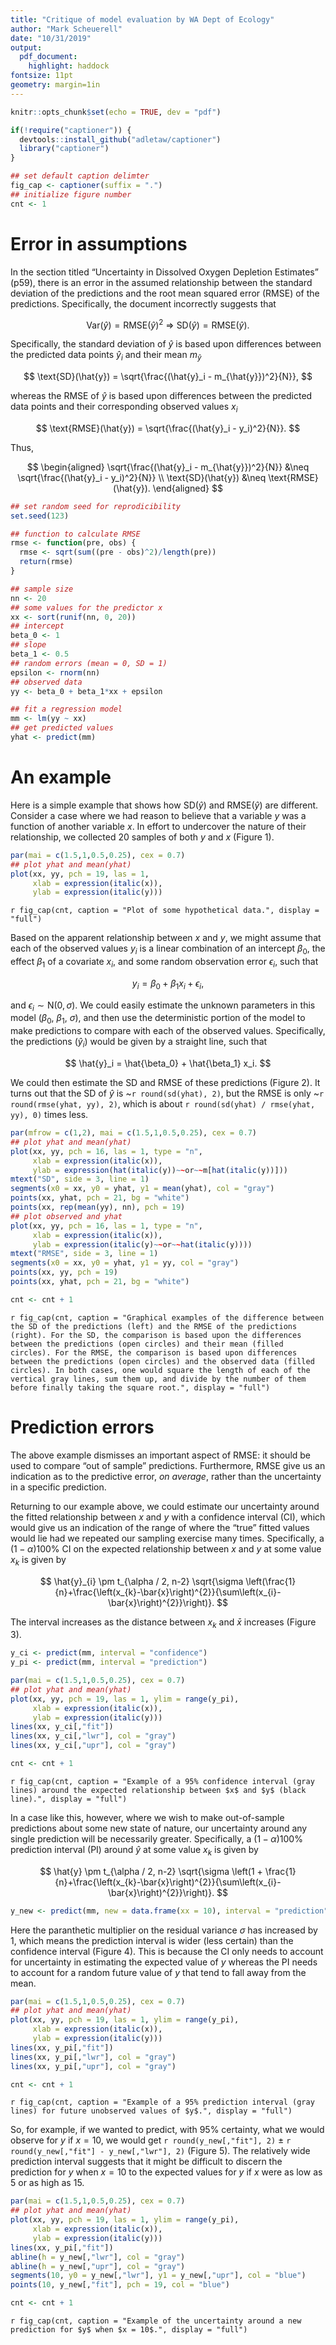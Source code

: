 ```yaml
---
title: "Critique of model evaluation by WA Dept of Ecology"
author: "Mark Scheuerell"
date: "10/31/2019"
output:
  pdf_document:
    highlight: haddock
fontsize: 11pt
geometry: margin=1in
---
```


```r
knitr::opts_chunk$set(echo = TRUE, dev = "pdf")

if(!require("captioner")) {
  devtools::install_github("adletaw/captioner")
  library("captioner")
}

## set default caption delimter
fig_cap <- captioner(suffix = ".")
## initialize figure number
cnt <- 1
```


# Error in assumptions

In the section titled "Uncertainty in Dissolved Oxygen Depletion Estimates" (p59), there is an error in the assumed relationship between the standard deviation of the predictions and the root mean squared error (RMSE) of the predictions. Specifically, the document incorrectly suggests that

$$
\text{Var}(\hat{y}) = \text{RMSE}(\hat{y})^2 ~ \Rightarrow ~ \text{SD}(\hat{y}) = \text{RMSE}(\hat{y}).
$$

Specifically, the standard deviation of ${\hat{y}}$ is based upon differences between the predicted data points $\hat{y}_i$ and their mean $m_{\hat{y}}$

$$
\text{SD}(\hat{y}) = \sqrt{\frac{(\hat{y}_i - m_{\hat{y}})^2}{N}},
$$

whereas the RMSE of $\hat{y}$ is based upon differences between the predicted data points and their corresponding observed values $x_i$

$$
\text{RMSE}(\hat{y}) = \sqrt{\frac{(\hat{y}_i - y_i)^2}{N}}.
$$

Thus,

$$
\begin{aligned}
\sqrt{\frac{(\hat{y}_i - m_{\hat{y}})^2}{N}} &\neq \sqrt{\frac{(\hat{y}_i - y_i)^2}{N}} \\
\text{SD}(\hat{y}) &\neq \text{RMSE}(\hat{y}).
\end{aligned}
$$

\vspace{0.25in}

```r
## set random seed for reprodicibility
set.seed(123)

## function to calculate RMSE
rmse <- function(pre, obs) {
  rmse <- sqrt(sum((pre - obs)^2)/length(pre))
  return(rmse)
}

## sample size
nn <- 20
## some values for the predictor x
xx <- sort(runif(nn, 0, 20))
## intercept
beta_0 <- 1
## slope
beta_1 <- 0.5
## random errors (mean = 0, SD = 1)
epsilon <- rnorm(nn)
## observed data
yy <- beta_0 + beta_1*xx + epsilon

## fit a regression model
mm <- lm(yy ~ xx)
## get predicted values
yhat <- predict(mm)
```

# An example

Here is a simple example that shows how $\text{SD}(\hat{y})$ and $\text{RMSE}(\hat{y})$ are different. Consider a case where we had reason to believe that a variable $y$ was a function of another variable $x$. In effort to undercover the nature of their relationship, we collected 20 samples of both $y$ and $x$ (Figure 1).

```r
par(mai = c(1.5,1,0.5,0.25), cex = 0.7)
## plot yhat and mean(yhat)
plot(xx, yy, pch = 19, las = 1,
     xlab = expression(italic(x)),
     ylab = expression(italic(y)))
```

\setlength{\leftskip}{0.375in}
\setlength{\rightskip}{0.375in}

\small

`r fig_cap(cnt, caption = "Plot of some hypothetical data.", display = "full")` 

\normalsize

\setlength{\leftskip}{0in}
\setlength{\rightskip}{0in}

\vspace{0.2in}

Based on the apparent relationship between $x$ and $y$, we might assume that each of the observed values $y_i$ is a linear combination of an intercept $\beta_0$, the effect $\beta_1$ of a covariate $x_i$, and some random observation error $\epsilon_i$, such that

$$
y_i = \beta_0 + \beta_1 x_i + \epsilon_i,
$$

and $\epsilon_i \sim \text{N}(0, \sigma)$. We could easily estimate the unknown parameters in this model ($\beta_0$, $\beta_1$, $\sigma$), and then use the deterministic portion of the model to make predictions to compare with each of the observed values. Specifically, the predictions $(\hat{y}_i)$ would be given by a straight line, such that

$$
\hat{y}_i = \hat{\beta_0} + \hat{\beta_1} x_i.
$$

We could then estimate the SD and RMSE of these predictions (Figure 2). It turns out that the SD of $\hat{y}$ is ~`r round(sd(yhat), 2)`, but the RMSE is only ~`r round(rmse(yhat, yy), 2)`, which is about `r round(sd(yhat) / rmse(yhat, yy), 0)` times less.


```r
par(mfrow = c(1,2), mai = c(1.5,1,0.5,0.25), cex = 0.7)
## plot yhat and mean(yhat)
plot(xx, yy, pch = 16, las = 1, type = "n",
     xlab = expression(italic(x)),
     ylab = expression(hat(italic(y))~~or~~m[hat(italic(y))]))
mtext("SD", side = 3, line = 1)
segments(x0 = xx, y0 = yhat, y1 = mean(yhat), col = "gray")
points(xx, yhat, pch = 21, bg = "white")
points(xx, rep(mean(yy), nn), pch = 19)
## plot observed and yhat
plot(xx, yy, pch = 16, las = 1, type = "n",
     xlab = expression(italic(x)),
     ylab = expression(italic(y)~~or~~hat(italic(y))))
mtext("RMSE", side = 3, line = 1)
segments(x0 = xx, y0 = yhat, y1 = yy, col = "gray")
points(xx, yy, pch = 19)
points(xx, yhat, pch = 21, bg = "white")
```

```r
cnt <- cnt + 1
```

\setlength{\leftskip}{0.375in}
\setlength{\rightskip}{0.375in}

\small

`r fig_cap(cnt, caption = "Graphical examples of the difference between the SD of the predictions (left) and the RMSE of the predictions (right). For the SD, the comparison is based upon the differences between the predictions (open circles) and their mean (filled circles). For the RMSE, the comparison is based upon differences between the predictions (open circles) and the observed data (filled circles). In both cases, one would square the length of each of the vertical gray lines, sum them up, and divide by the number of them before finally taking the square root.", display = "full")` 

\normalsize

\setlength{\leftskip}{0in}
\setlength{\rightskip}{0in}

\vspace{0.25in}

# Prediction errors

The above example dismisses an important aspect of RMSE: it should be used to compare "out of sample" predictions. Furthermore, RMSE give us an indication as to the predictive error, *on average*, rather than the uncertainty in a specific prediction.

Returning to our example above, we could estimate our uncertainty around the fitted relationship between $x$ and $y$ with a confidence interval (CI), which would give us an indication of the range of where the "true" fitted values would lie had we repeated our sampling exercise many times. Specifically, a $(1 - \alpha)100$% CI on the expected relationship between $x$ and $y$ at some value $x_k$ is given by

$$
\hat{y}_{i} \pm t_{\alpha / 2, n-2} \sqrt{\sigma \left(\frac{1}{n}+\frac{\left(x_{k}-\bar{x}\right)^{2}}{\sum\left(x_{i}-\bar{x}\right)^{2}}\right)}.
$$

The interval increases as the distance between $x_k$ and $\bar{x}$ increases (Figure 3).

```r
y_ci <- predict(mm, interval = "confidence")
y_pi <- predict(mm, interval = "prediction")

par(mai = c(1.5,1,0.5,0.25), cex = 0.7)
## plot yhat and mean(yhat)
plot(xx, yy, pch = 19, las = 1, ylim = range(y_pi),
     xlab = expression(italic(x)),
     ylab = expression(italic(y)))
lines(xx, y_ci[,"fit"])
lines(xx, y_ci[,"lwr"], col = "gray")
lines(xx, y_ci[,"upr"], col = "gray")
```

```r
cnt <- cnt + 1
```

\setlength{\leftskip}{0.375in}
\setlength{\rightskip}{0.375in}

\small

`r fig_cap(cnt, caption = "Example of a 95% confidence interval (gray lines) around the expected relationship between $x$ and $y$ (black line).", display = "full")` 

\normalsize

\setlength{\leftskip}{0in}
\setlength{\rightskip}{0in}

\vspace{0.2in}

In a case like this, however, where we wish to make out-of-sample predictions about some new state of nature, our uncertainty around any single prediction will be necessarily greater. Specifically, a $(1 - \alpha)100$% prediction interval (PI) around $\hat{y}$ at some value $x_k$ is given by

$$
\hat{y} \pm t_{\alpha / 2, n-2} \sqrt{\sigma \left(1 + \frac{1}{n}+\frac{\left(x_{k}-\bar{x}\right)^{2}}{\sum\left(x_{i}-\bar{x}\right)^{2}}\right)}.
$$

```r
y_new <- predict(mm, new = data.frame(xx = 10), interval = "prediction")
```

Here the paranthetic multiplier on the residual variance $\sigma$ has increased by 1, which means the prediction interval is wider (less certain) than the confidence interval (Figure 4). This is because the CI only needs to account for uncertainty in estimating the expected value of $y$ whereas the PI needs to account for a random future value of $y$ that tend to fall away from the mean.

```r
par(mai = c(1.5,1,0.5,0.25), cex = 0.7)
## plot yhat and mean(yhat)
plot(xx, yy, pch = 19, las = 1, ylim = range(y_pi),
     xlab = expression(italic(x)),
     ylab = expression(italic(y)))
lines(xx, y_pi[,"fit"])
lines(xx, y_pi[,"lwr"], col = "gray")
lines(xx, y_pi[,"upr"], col = "gray")
```

```r
cnt <- cnt + 1
```

\setlength{\leftskip}{0.375in}
\setlength{\rightskip}{0.375in}

\small

`r fig_cap(cnt, caption = "Example of a 95% prediction interval (gray lines) for future unobserved values of $y$.", display = "full")` 

\normalsize

\setlength{\leftskip}{0in}
\setlength{\rightskip}{0in}

\vspace{0.2in}

So, for example, if we wanted to predict, with 95% certainty, what we would observe for $y$ if $x = 10$, we would get `r round(y_new[,"fit"], 2)` $\pm$ `r round(y_new[,"fit"] - y_new[,"lwr"], 2)` (Figure 5). The relatively wide prediction interval suggests that it might be difficult to discern the prediction for $y$ when $x = 10$ to the expected values for $y$ if $x$ were as low as 5 or as high as 15.

\vspace{0.2in}

```r
par(mai = c(1.5,1,0.5,0.25), cex = 0.7)
## plot yhat and mean(yhat)
plot(xx, yy, pch = 19, las = 1, ylim = range(y_pi),
     xlab = expression(italic(x)),
     ylab = expression(italic(y)))
lines(xx, y_pi[,"fit"])
abline(h = y_new[,"lwr"], col = "gray")
abline(h = y_new[,"upr"], col = "gray")
segments(10, y0 = y_new[,"lwr"], y1 = y_new[,"upr"], col = "blue")
points(10, y_new[,"fit"], pch = 19, col = "blue")
```

```r
cnt <- cnt + 1
```

\setlength{\leftskip}{0.375in}
\setlength{\rightskip}{0.375in}

\small

`r fig_cap(cnt, caption = "Example of the uncertainty around a new prediction for $y$ when $x = 10$.", display = "full")` 

\normalsize

\setlength{\leftskip}{0in}
\setlength{\rightskip}{0in}

\vspace{0.2in}




